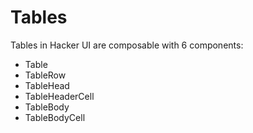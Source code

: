 
# Tables

Tables in Hacker UI are composable with 6 components:

- Table
- TableRow
- TableHead
- TableHeaderCell
- TableBody
- TableBodyCell

<TableExample />